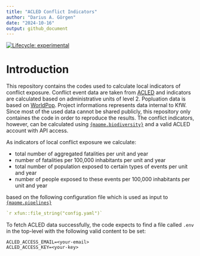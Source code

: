 ```yaml
---
title: "ACLED Conflict Indicators"
author: "Darius A. Görgen"
date: "2024-10-16"
output: github_document
---
```


[![Lifecycle: experimental](https://img.shields.io/badge/lifecycle-experimental-orange.svg)](https://www.tidyverse.org/lifecycle/#experimental)

# Introduction

This repository contains the codes used to calculate local indicators of 
conflict exposure. Conflict event data are taken from [ACLED](https://acleddata.com/)
and indicators are calculated based on administrative units of level 2.
Popluation data is based on [WorldPop](https://www.worldpop.org/).
Project informations represents data internal to KfW. Since most of the used 
data cannot be shared publicly, this repository only containes the code in order
to reproduce the results. The conflict indicators, however, can be calculated
using [`{mapme.biodiversity}`](https://mapme-initiative.github.io/mapme.biodiversity/reference/acled.html) 
and a valid ACLED account with API access.

As indicators of local conflict exposure we calculate:

- total number of aggregated fatalities per unit and year
- number of fatalities per 100,000 inhabitants per unit and year
- total number of population exposed to certain types of events per unit and year
- number of people exposed to these events per 100,000 inhabitants per unit and year

based on the following configuration file which is used as input to 
[`{mapme.pipelines}`](https://github.com/mapme-initiative/mapme.pipelines)

```yaml
`r xfun::file_string("config.yaml")`
```


To fetch ACLED data successfully, the code expects to find a file called `.env`
in the top-level with the following valid content to be set:

```
ACLED_ACCESS_EMAIL=<your-email>
ACLED_ACCESS_KEY=<your-key>
```



